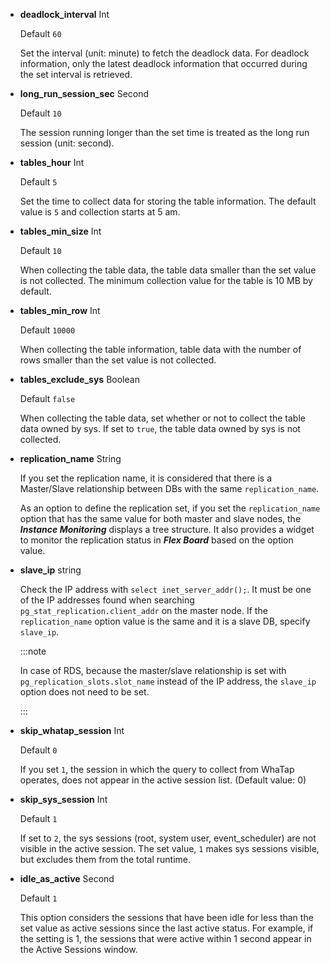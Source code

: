 <InDoc product ='mysql,mysql-v1'>

-   **deadlock_interval** <span class='type'>Int</span>

    Default `60`

    Set the interval (unit: minute) to fetch the deadlock data. For deadlock information, only the latest deadlock information that occurred during the set interval is retrieved.

</InDoc>

<Xclude product ='redis'>

-   **long_run_session_sec** <span class='type'>Second</span>

    Default `10`

    The session running longer than the set time is treated as the long run session (unit: second).

-   **tables_hour** <span class='type'>Int</span>

    Default `5`

    Set the time to collect data for storing the table information. The default value is `5` and collection starts at 5 am.

-   **tables_min_size** <span class='type'>Int</span>

    Default `10`

    When collecting the table data, the table data smaller than the set value is not collected. The minimum collection value for the table is 10 MB by default.

-   **tables_min_row** <span class='type'>Int</span>

    Default `10000`

    When collecting the table information, table data with the number of rows smaller than the set value is not collected.

</Xclude>

<InDoc product='oracle,tibero'>

-   **tables_exclude_sys** <span class='type'>Boolean</span>

    Default `false`

    When collecting the table data, set whether or not to collect the table data owned by sys. If set to `true`, the table data owned by sys is not collected.

</InDoc>

<Xclude product='cubrid,redis'>

-   **replication_name** <span class='type'>String</span>

    If you set the replication name, it is considered that there is a Master/Slave relationship between DBs with the same `replication_name`.

    As an option to define the replication set, if you set the `replication_name` option that has the same value for both master and slave nodes, the **_Instance Monitoring_** displays a tree structure. It also provides a widget to monitor the replication status in **_Flex Board_** based on the option value.

</Xclude>

<InDoc product='postgresql'>

-   **slave_ip** <span class='type'>string</span>

    Check the IP address with `select inet_server_addr();`. It must be one of the IP addresses found when searching `pg_stat_replication.client_addr` on the master node. If the `replication_name` option value is the same and it is a slave DB, specify `slave_ip`.

    :::note

    In case of RDS, because the master/slave relationship is set with `pg_replication_slots.slot_name` instead of the IP address, the `slave_ip` option does not need to be set.

    :::

</InDoc>

<Xclude product='cubrid,redis'>

-   **skip_whatap_session** <span class='type'>Int</span>

    Default `0`

    If you set `1`, the session in which the query to collect from WhaTap operates, does not appear in the active session list. (Default value: 0)

</Xclude>

<InDoc product='mysql,mysql-v1'>

-   **skip_sys_session** <span class='type'>Int</span>

    Default `1`

    If set to `2`, the sys sessions (root, system user, event_scheduler) are not visible in the active session. The set value, `1` makes sys sessions visible, but excludes them from the total runtime.

</InDoc>

<InDoc product='redis'>

-   **idle_as_active** <span class='type'>Second</span>

    Default `1`

    This option considers the sessions that have been idle for less than the set value as active sessions since the last active status. For example, if the setting is 1, the sessions that were active within 1 second appear in the Active Sessions window.

</InDoc>
